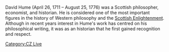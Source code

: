 David Hume (April 26, 1711 – August 25, 1776) was a Scottish philosopher, economist, and historian. He is considered one of the most important figures in the history of Western philosophy and the [[Scottish Enlightenment]]. Although in recent years interest in Hume's work has centred on his philosophical writing, it was as an historian that he first gained recognition and respect.

[[Category:CZ Live]]